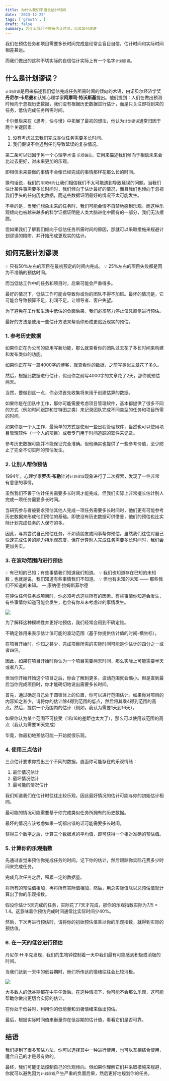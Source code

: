 ```yaml
---
title: 为什么我们不擅长估计时间
date: '2023-12-25'
tags: ['growth', ]
draft: false
summary: 为什么我们不擅长估计时间，以及如何改进
---
```


我们在预估任务和项目需要多长时间完成是经常会盲目自信，估计时间和实际时间相差甚远。

而我们做出的这种不切实际的自信估计实际上有一个名字`计划谬误`。

## 什么是计划谬误？

`计划谬误`是用来描述我们低估完成任务所需时间的倾向的术语，由诺贝尔经济学奖**丹尼尔·卡尼曼**和认知心理学家**阿摩司·特沃斯基**提出。他们提到：人们在做出预测时倾向于忽视历史数据，我们没有根据历史数据进行估计，而是只关注即将到来的任务，低估完成任务所需时间。

卡尔曼后来在《思考，快与慢》中拓展了最初的想法，他认为`计划谬误`通常归因于两个关键因素：

1. 没有考虑过去我们完成类似任务需要多长时间。
2. 我们假设不会遇到任何导致延误的复杂情况。

第二条可以归因于另一个心理学术语 `乐观偏见`，它用来描述我们倾向于相信未来会比过去更好，对未来更加的乐观。

即相信未来要做的事情不会像已经完成的事情那样花那么长的时间。

换句话说，我们的`乐观倾向`让我们相信我们不太可能遇到导致延误的问题。当我们估计某件事需要多长时间时，我们倾向于估计最好的情况，而且我们也倾向于忽视我们手头的任何历史数据，而这些数据证明最好的情况不太可能发生。

不幸的是，当我们想象未来的任务时，我们可能会情不自禁地感到乐观。而这种乐观倾向也被越来越多的科学证据证明是人类大脑进化中固有的一部分，我们无法摆脱。

但如果我们了解我们倾向于低估任务所需时间的原因，那就可以采取措施来规避计划谬误的陷阱，并开始形成更现实的估计。

## 如何克服计划谬误

<aside>
💡 只有50%左右的项目在最初预定的时间内完成。
💡 25%左右的项目失败都是因为不准确的预估时间。

</aside>

而当低估工作中的任务和项目时，后果可能会严重得多。

最好的情况下，低估工作可能会导致你或你的团队不得不加班。最坏的情况是，它可能会导致预算不足，利润不足，让领导者、客户失望。

为了避免在工作和生活中低估的负面后果，我们必须努力停止仅凭直觉进行预估。

最好的方法是使用一些估计方法来帮助你形成更贴近现实的预估。

### 1. 参考历史数据

如果你正在为公司的应用写新功能，那么就查看你的团队过去花了多长时间来构建和发布类似的功能。

如果你正在写一篇4000字的博客，就查看你的数据，之前写类似文章花了多久。

然后，根据此数据进行估计，假设你之前写4000字的文章花了2天，那你就预估两天。

当然，要做到这一点，你必须首先收集将来用于创建估算的数据。

如果你是在团队中工作，那你可能需要考虑项目管理软件，基本都提供了很多不同的方式（例如时间跟踪和甘特图之类）来记录团队完成不同类型的任务和项目所需的时间。

如果你是一个人工作，最简单的方式是使用一些日程管理软件，当然也可以使用项目管理软件（一个人的项目）或者专门用于时间追踪的软件来记录。

参考历史数据可能并不能保证完全准确。但他确实也提供了一些参考价值，至少防止了完全不切实际的预估发生。

### 2. 让别人帮你预估

1994年，心理学家**罗杰·布勒**针对`计划谬误`现象进行了二次探索，发现了一件非常有意思的事情。

虽然我们不善于估计任务需要多长时间才能完成，但我们实际上非常擅长估计别人完成一项任务需要多长时间。

当研究参与者被要求预估其他人完成一项任务需要多长时间时，他们更有可能参考历史数据来形成他们预估的基础。即使没有历史数据可供借鉴，他们的预估也比实际计划完成任务的人保守的多。

因此，与其尝试自己预估任务，不如请朋友或同事帮你预估。虽然我们往往对自己快速完成任务的能力持乐观态度，但在计算别人完成任务需要多长时间时，我们会更加务实。

### 3. 在波动范围内进行预估

<aside>
💡 有已知的已知；有些事情我们知道我们知道。
💡 我们也知道存在已知的未知数；也就是说，我们知道有些事情我们不知道。
💡 但也有未知的未知 —— 那些我们不知道的未知。
	— 康纳德·拉姆斯菲尔德
</aside>

在评估任何任务或项目时，你必须考虑这些所有的因素。有些事情你知道会发生，有些事情你知道可能会发生，也会有你从未考虑过的事情发生。

![](/static/images/why-we-not-good-at-estimating-1.png)

为了解释这种模糊性并更好地预估，我们经常会用到不确定锥。

不确定锥用来表示估计值可能的波动范围（基于你提供估计值的时间-横坐标）。

在项目开始时，你知之甚少，完成项目所需的实际时间可能是你估计的四分之一或者四倍。

因此，如果在项目开始时你认为一个项目需要两天时间，那么实际上可能需要半天或者八天。

但当你开始开始这个项目之后，你会了解到更多，波动范围就会缩小。但是直到最后当你完成项目时，你才能确切地说出需要多长时间。

首先，通过确定自己处于圆锥体上的位置，你可以进行范围估计。如果你对项目的内容知之甚少，请将你的估计除4得到范围的低点，然后将其乘4得到范围的高点。然后，提供一个范围内的估计（例如，我认为需要1天到16天）。

如果你认为某个范围不可接受（1和16的差距也太大了），那么可以使用该范围的高点（我认为需要16天完成）

毕竟，你最初地预估可能一开始就很乐观。

### 4. 使用三点估计

三点估计要求你找出三个不同的数据，直面你可能存在的乐观情绪：

1. 最佳情况估计
2. 最坏情况估计
3. 最可能的情况估计

我们知道我们在估计时往往比较乐观，因此最好情况的估计可能与你的初始估计相同。

最可能的情况可能需要基于你完成类似任务所拥有的历史数据。

最坏的情况应该考虑如果一切都出错的话可能需要多长时间。

获得三个数字之后，计算三个数据点的平均值，即可获得一个相对准确的预估值。

### 5. 计算你的乐观指数

先通过直觉来预估你完成任务的时间。记下你的估计，然后跟踪你实际花费多少时间来完成任务。

完成几次任务之后，积累一定的数据量。

将所有的预估值相加，再将所有实际值相加，然后，用总实际值除以总预估值就计算出了你的乐观指数。

假设你估计5天完成的任务，实际花了7天才完成，那你的乐观指数实际为7/5 = 1.4。这意味着你预估完成时间通常比实际时间少40%。

然后，下次再进行预估时，请将你的初始预估值乘以你的乐观指数，就得到实际的预估值。

### 6. 在一天的低谷进行预估

丹尼尔·H·平克发现，我们的生物钟控制着一天中我们最有可能感到积极或消极的时间。

当我们达到一天中的低谷期时，他们所传达的情绪往往会比较消极。

![](/static/images/why-we-not-good-at-estimating-2.png)

大多数人的低谷期都在中午午饭后。在这种情况下，你可能不会那么乐观，这可能帮助你做出更切合实际的估计。

在你处于低谷时，利用你的低能量和消极情绪来做出预估。

最后，根据实际时间值来衡量你在低谷期的估计值，看看它们是否可靠。

## 结语

我们提到了很多预估方法，你可以选择其中一种进行使用，也可以互相结合使用，适合自己的才是最有效的。

最终，我们可能无法控制自己的乐观倾向。但如果你理解它们并采取措施来规避，你就可以避免因为`计划谬误`产生严重的负面后果，然后更好地规划你的任务。